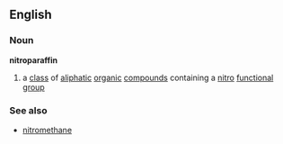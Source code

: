 ==English==
===Noun===
'''nitroparaffin'''
#{{chemistry}} a [[class]] of [[aliphatic]] [[organic]] [[compound]]s containing a [[nitro]] [[functional group]]
===See also===
*[[nitromethane]]